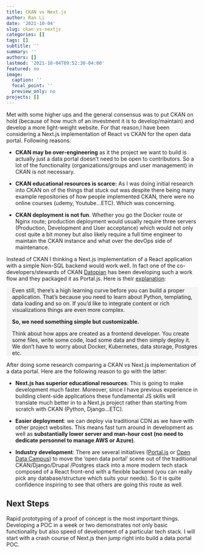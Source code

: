```yaml
---
title: CKAN vs Next.js
author: Ran Li
date: '2021-10-04'
slug: ckan-vs-nextjs
categories: []
tags: []
subtitle: ''
summary: ''
authors: []
lastmod: '2021-10-04T09:52:30-04:00'
featured: no
image:
  caption: ''
  focal_point: ''
  preview_only: no
projects: []
---
```


Met with some higher ups and the general consensus was to put CKAN on hold (because of how much of an investment it is to develop/maintain) and develop a more light-weight website. For that reason,I have been considering a Next.js implementation of React vs CKAN for the open data portal. Following reasons:

-   **CKAN may be over-engineering** as it the project we want to build is actually just a data portal doesn't need to be open to contributors. So a lot of the functionality (organizations/groups and user management) in CKAN is not necessary.

-   **CKAN educational resources is scarce:** As I was doing initial research into CKAN on of the things that stuck out was despite there being many example repositories of how people implemented CKAN, there were no online courses (udemy, Youtube...ETC). Which was concerning.

-   **CKAN deployment is not fun**. Whether you go the Docker route or Nginx route; production deployment would usually require three servers (Production, Development and User acceptance) which would not only cost quite a bit money but also likely require a full time engineer to maintain the CKAN instance and what over the devOps side of maintenance.

Instead of CKAN I thinking a Next.js implementation of a React application with a simple Non-SQL backend would work well. In fact one of the co-developers/stewards of CKAN [Datopian](https://www.datopian.com/) has been developing such a work flow and they packaged it as Portal.js. Here is their [explanation](https://portaljs.org/learn):

::: {style="padding-left: 15px;  background-color:rgb(220, 220, 220, 0.3);"}
Even still, there's a high learning curve before you can build a proper application. That's because you need to learn about Python, templating, data loading and so on. If you'd like to integrate content or rich visualizations things are even more complex.

**So, we need something simple but customizable.**

Think about how apps are created as a frontend developer. You create some files, write some code, load some data and then simply deploy it. We don't have to worry about Docker, Kubernetes, data storage, Postgres etc.
:::

After doing some research comparing a CKAN vs Next.js implementation of a data portal. Here are the following reason to go with the latter:

-   **Next.js has superior educational resources**: This is going to make development much faster. Moreover, since I have previous experience in building client-side applications these fundamental JS skills will translate much better in to a Next.js project rather than starting from scratch with CKAN (Python, Django...ETC).

-   **Easier deployment**: we can deploy via traditional CDN as we have with other project websites. This means fast turn around in development as well as **substantially lower server and man-hour cost (no need to dedicate personnel to manage AWS or Azure)**.

-   **Industry development**: There are several initiatives ([Portal.js](https://portaljs.org/) or [Open Data Campus](https://opendatacampus.com/)) to move the 'open data portal' scene out of the traditional CKAN/Django/Drupal /Postgres stack into a more modern tech stack composed of a React front-end with a flexible backend (you can really pick any database/structure which suits your needs). So it is quite confidence inspiring to see that others are going this route as well.

## Next Steps

Rapid prototyping of a proof of concept is the most important things. Developing a POC in a week or two demonstrates not only basic functionality but also speed of development of a particular tech stack. I will start with a crash course of Next.js then jump right into build a data portal POC.

